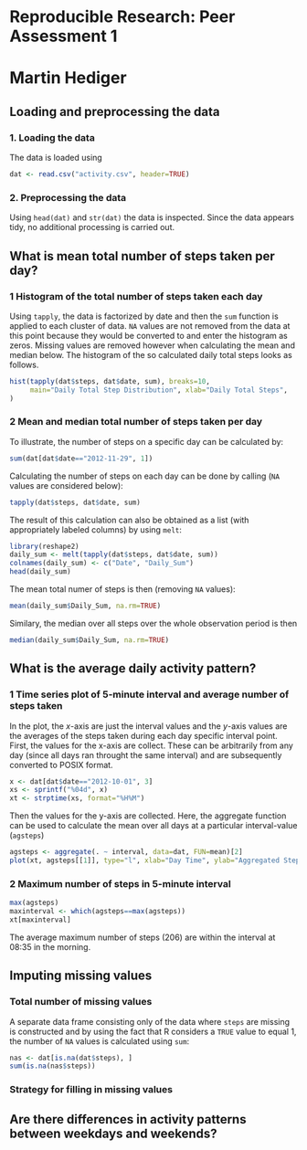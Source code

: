 # Reproducible Research: Peer Assessment 1

Martin Hediger
==============


## Loading and preprocessing the data

### 1. Loading the data
The data is loaded using

```r
dat <- read.csv("activity.csv", header=TRUE)
```

### 2. Preprocessing the data
Using `head(dat)` and `str(dat)` the data is inspected.
Since the data appears tidy, no additional processing is carried out.

## What is mean total number of steps taken per day?

### 1 Histogram of the total number of steps taken each day
Using `tapply`, the data is factorized by date and then the `sum` function is applied to each cluster of data.
`NA` values are not removed from the data at this point because they would be converted to and enter the histogram as zeros.
Missing values are removed however when calculating the mean and median below.
The histogram of the so calculated daily total steps looks as follows.

```r
hist(tapply(dat$steps, dat$date, sum), breaks=10,
     main="Daily Total Step Distribution", xlab="Daily Total Steps", 
)
```

### 2 Mean and median total number of steps taken per day
To illustrate, the number of steps on a specific day can be calculated by:

```r
sum(dat[dat$date=="2012-11-29", 1])
```

Calculating the number of steps on each day can be done by calling (`NA` values are considered below):

```r
tapply(dat$steps, dat$date, sum)
```

The result of this calculation can also be obtained as a list (with appropriately labeled columns) by using `melt`:

```r
library(reshape2)
daily_sum <- melt(tapply(dat$steps, dat$date, sum))
colnames(daily_sum) <- c("Date", "Daily_Sum")
head(daily_sum)
```

The mean total numer of steps is then (removing `NA` values):

```r
mean(daily_sum$Daily_Sum, na.rm=TRUE)
```

Similary, the median over all steps over the whole observation period is then

```r
median(daily_sum$Daily_Sum, na.rm=TRUE)
```




## What is the average daily activity pattern?

### 1 Time series plot of 5-minute interval and average number of steps taken

In the plot, the *x*-axis are just the interval values and the *y*-axis values are the averages of the steps taken during each day specific interval point.
First, the values for the x-axis are collect. These can be arbitrarily from any day (since all days ran throught the same interval) and are subsequently converted to POSIX format.

```r
x <- dat[dat$date=="2012-10-01", 3]
xs <- sprintf("%04d", x)
xt <- strptime(xs, format="%H%M")
```

Then the values for the y-axis are collected.
Here, the aggregate function can be used to calculate the mean over all days at a particular interval-value (`agsteps`)

```r
agsteps <- aggregate(. ~ interval, data=dat, FUN=mean)[2]
plot(xt, agsteps[[1]], type="l", xlab="Day Time", ylab="Aggregated Steps")
```

### 2 Maximum number of steps in 5-minute interval

```r
max(agsteps)
maxinterval <- which(agsteps==max(agsteps))
xt[maxinterval]
```

The average maximum number of steps (206) are within the interval at 08:35 in the morning.



## Imputing missing values

### Total number of missing values

A separate data frame consisting only of the data where `steps` are missing is constructed and by using the fact that R considers a `TRUE` value to equal 1, the number of `NA` values is calculated using `sum`:

```r
nas <- dat[is.na(dat$steps), ]
sum(is.na(nas$steps))
```

### Strategy for filling in missing values































## Are there differences in activity patterns between weekdays and weekends?

